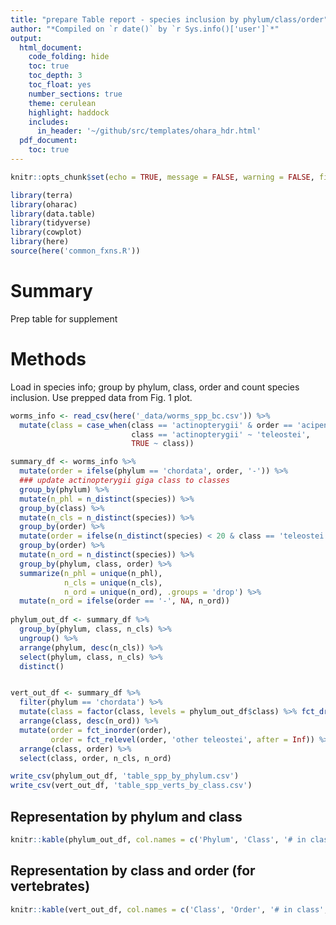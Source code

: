```yaml
---
title: "prepare Table report - species inclusion by phylum/class/order"
author: "*Compiled on `r date()` by `r Sys.info()['user']`*"
output: 
  html_document:
    code_folding: hide
    toc: true
    toc_depth: 3
    toc_float: yes
    number_sections: true
    theme: cerulean
    highlight: haddock
    includes: 
      in_header: '~/github/src/templates/ohara_hdr.html'
  pdf_document:
    toc: true
---
```


``` r

knitr::opts_chunk$set(echo = TRUE, message = FALSE, warning = FALSE, fig.height = 4, fig.width = 7)

library(terra)
library(oharac)
library(data.table)
library(tidyverse)
library(cowplot)
library(here)
source(here('common_fxns.R'))

```

# Summary

Prep table for supplement

# Methods

Load in species info; group by phylum, class, order and count species inclusion.  Use prepped data from Fig. 1 plot.

```r
worms_info <- read_csv(here('_data/worms_spp_bc.csv')) %>%
  mutate(class = case_when(class == 'actinopterygii' & order == 'acipenseriformes' ~ 'chondrostei',
                           class == 'actinopterygii' ~ 'teleostei',
                           TRUE ~ class))

summary_df <- worms_info %>%
  mutate(order = ifelse(phylum == 'chordata', order, '-')) %>%
  ### update actinopterygii giga class to classes
  group_by(phylum) %>%
  mutate(n_phl = n_distinct(species)) %>%
  group_by(class) %>%
  mutate(n_cls = n_distinct(species)) %>%
  group_by(order) %>%
  mutate(order = ifelse(n_distinct(species) < 20 & class == 'teleostei', 'other teleostei', order)) %>%
  group_by(order) %>%
  mutate(n_ord = n_distinct(species)) %>%
  group_by(phylum, class, order) %>%
  summarize(n_phl = unique(n_phl),
            n_cls = unique(n_cls),
            n_ord = unique(n_ord), .groups = 'drop') %>%
  mutate(n_ord = ifelse(order == '-', NA, n_ord))
  
phylum_out_df <- summary_df %>%
  group_by(phylum, class, n_cls) %>%
  ungroup() %>%
  arrange(phylum, desc(n_cls)) %>%
  select(phylum, class, n_cls) %>%
  distinct()


vert_out_df <- summary_df %>%
  filter(phylum == 'chordata') %>%
  mutate(class = factor(class, levels = phylum_out_df$class) %>% fct_drop()) %>%
  arrange(class, desc(n_ord)) %>%
  mutate(order = fct_inorder(order),
         order = fct_relevel(order, 'other teleostei', after = Inf)) %>%
  arrange(class, order) %>%
  select(class, order, n_cls, n_ord)

write_csv(phylum_out_df, 'table_spp_by_phylum.csv')
write_csv(vert_out_df, 'table_spp_verts_by_class.csv')
```

## Representation by phylum and class

```r
knitr::kable(phylum_out_df, col.names = c('Phylum', 'Class', '# in class'))
```

## Representation by class and order (for vertebrates)

```r
knitr::kable(vert_out_df, col.names = c('Class', 'Order', '# in class', '# in order'))
```

